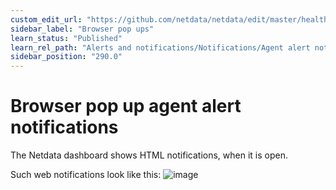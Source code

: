 ```yaml
---
custom_edit_url: "https://github.com/netdata/netdata/edit/master/health/notifications/web/README.md"
sidebar_label: "Browser pop ups"
learn_status: "Published"
learn_rel_path: "Alerts and notifications/Notifications/Agent alert notifications"
sidebar_position: "290.0"
---
```



# Browser pop up agent alert notifications

The Netdata dashboard shows HTML notifications, when it is open.

Such web notifications look like this:
![image](https://cloud.githubusercontent.com/assets/2662304/18407279/82bac6a6-7714-11e6-847e-c2e84eeacbfb.png)


